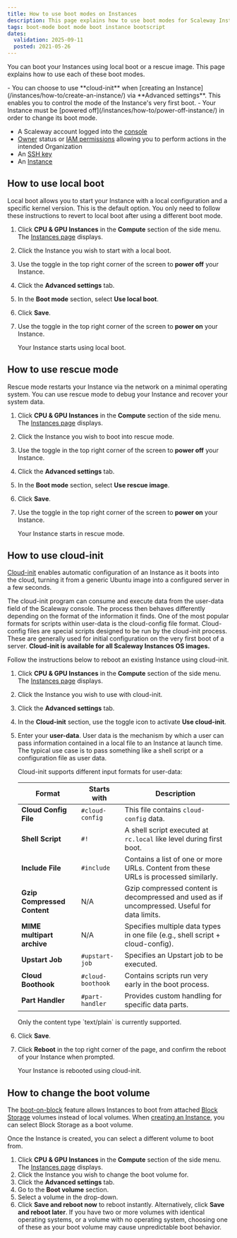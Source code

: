 ```yaml
---
title: How to use boot modes on Instances
description: This page explains how to use boot modes for Scaleway Instances.
tags: boot-mode boot mode boot instance bootscript
dates:
  validation: 2025-09-11
  posted: 2021-05-26
---
```



You can boot your Instances using local boot or a rescue image. This page explains how to use each of these boot modes.

<Message type="tip">
  - You can choose to use **cloud-init** when [creating an Instance](/instances/how-to/create-an-instance/) via **Advanced settings**. This enables you to control the mode of the Instance's very first boot.
  - Your Instance must be [powered off](/instances/how-to/power-off-instance/) in order to change its boot mode.
</Message>


<Requirements />

- A Scaleway account logged into the [console](https://account.scaleway.com/?service=elements)
- [Owner](/iam/concepts/#owner) status or [IAM permissions](/iam/concepts/#permission) allowing you to perform actions in the intended Organization
- An [SSH key](/organizations-and-projects/how-to/create-ssh-key/)
- An [Instance](/instances/how-to/create-an-instance/)

## How to use local boot

Local boot allows you to start your Instance with a local configuration and a specific kernel version. This is the default option. You only need to follow these instructions to revert to local boot after using a different boot mode.

1. Click **CPU & GPU Instances** in the **Compute** section of the side menu. The [Instances page](https://console.scaleway.com/instance/servers) displays.
2. Click the Instance you wish to start with a local boot.
3. Use the toggle <Icon name="toggle" /> in the top right corner of the screen to **power off** your Instance.
4. Click the **Advanced settings** tab.
5. In the **Boot mode** section, select **Use local boot**.
6. Click **Save**.
7. Use the toggle <Icon name="toggle" /> in the top right corner of the screen to **power on** your Instance.

    Your Instance starts using local boot.

## How to use rescue mode

Rescue mode restarts your Instance via the network on a minimal operating system. You can use rescue mode to debug your Instance and recover your system data.

1. Click **CPU & GPU Instances** in the **Compute** section of the side menu. The [Instances page](https://console.scaleway.com/instance/servers) displays.
2. Click the Instance you wish to boot into rescue mode.
3. Use the toggle <Icon name="toggle" /> in the top right corner of the screen to **power off** your Instance.
4. Click the **Advanced settings** tab.
5. In the **Boot mode** section, select **Use rescue image**.
6. Click **Save**.
7. Use the toggle <Icon name="toggle" /> in the top right corner of the screen to **power on** your Instance.

    Your Instance starts in rescue mode.

## How to use cloud-init

[Cloud-init](/instances/concepts/#cloud-init) enables automatic configuration of an Instance as it boots into the cloud, turning it from a generic Ubuntu image into a configured server in a few seconds.

The cloud-init program can consume and execute data from the user-data field of the Scaleway console. The process then behaves differently depending on the format of the information it finds. One of the most popular formats for scripts within user-data is the cloud-config file format. Cloud-config files are special scripts designed to be run by the cloud-init process.
These are generally used for initial configuration on the very first boot of a server. **Cloud-init is available for all Scaleway Instances OS images.**

Follow the instructions below to reboot an existing Instance using cloud-init.

1. Click **CPU & GPU Instances** in the **Compute** section of the side menu. The [Instances page](https://console.scaleway.com/instance/servers) displays.
2. Click the Instance you wish to use with cloud-init.
3. Click the **Advanced settings** tab.
4. In the **Cloud-init** section, use the toggle icon to activate **Use cloud-init**.
5. Enter your **user-data**. User data is the mechanism by which a user can pass information contained in a local file to an Instance at launch time. The typical use case is to pass something like a shell script or a configuration file as user data.

    Cloud-init supports different input formats for user-data:

    | Format                 | Starts with      | Description                                                                                  |
    |------------------------|------------------|----------------------------------------------------------------------------------------------|
    | **Cloud Config File**  | `#cloud-config` | This file contains `cloud-config` data.                                                     |
    | **Shell Script**       | `#!`            | A shell script executed at `rc.local` like level during first boot.                         |
    | **Include File**       | `#include`      | Contains a list of one or more URLs. Content from these URLs is processed similarly.         |
    | **Gzip Compressed Content** | N/A        | Gzip compressed content is decompressed and used as if uncompressed. Useful for data limits.|
    | **MIME multipart archive** | N/A         | Specifies multiple data types in one file (e.g., shell script + cloud-config).               |
    | **Upstart Job**        | `#upstart-job`  | Specifies an Upstart job to be executed.                                                    |
    | **Cloud Boothook**     | `#cloud-boothook` | Contains scripts run very early in the boot process.                                        |
    | **Part Handler**       | `#part-handler` | Provides custom handling for specific data parts.                                           |

    <Message type="note">
      Only the content type `text/plain` is currently supported.
    </Message>
6. Click **Save**.
7. Click **Reboot** in the top right corner of the page, and confirm the reboot of your Instance when prompted.

    Your Instance is rebooted using cloud-init.
## How to change the boot volume

The [boot-on-block](/instances/concepts/#boot-on-block) feature allows Instances to boot from attached [Block Storage](/instances/concepts/#block-volumes) volumes instead of local volumes. When [creating an Instance](/instances/how-to/create-an-instance/), you can select Block Storage as a boot volume.

Once the Instance is created, you can select a different volume to boot from.

1. Click **CPU & GPU Instances** in the **Compute** section of the side menu. The [Instances page](https://console.scaleway.com/instance/servers) displays.
2. Click the Instance you wish to change the boot volume for.
3. Click the **Advanced settings** tab.
4. Go to the **Boot volume** section.
5. Select a volume in the drop-down.
6. Click **Save and reboot now** to reboot instantly. Alternatively, click **Save and reboot later**.
    <Message type="important">
      If you have two or more volumes with identical operating systems, or a volume with no operating system, choosing one of these as your boot volume may cause unpredictable boot behavior.
    </Message>


